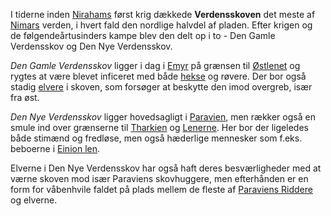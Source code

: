 {{title:Verdensskoven}}
{{author:Laura Holmegaard}}
{{timestamp:2009-11-26T16:33:48Z}}
{{copyright:Verdensskoven}}
I tiderne inden [[Niraham|Nirahams]] først krig dækkede '''Verdensskoven''' det meste af [[Nimar|Nimars]] verden, i hvert fald den nordlige halvdel af pladen. Efter krigen og de følgendeårtusinders kampe blev den delt op i to - Den Gamle Verdensskov og Den Nye Verdensskov.

''Den Gamle Verdensskov'' ligger i dag i [[Emyr]] på grænsen til [[Østlenet]] og rygtes at være blevet inficeret med både [[heks|hekse]] og røvere. Der bor også stadig [[elver|elvere]] i skoven, som forsøger at beskytte den imod overgreb, især fra øst.

''Den Nye Verdensskov'' ligger hovedsagligt i [[Paravien]], men rækker også en smule ind over grænserne til [[Tharkien]] og [[Lenerne]]. Her bor der ligeledes både stimænd og fredløse, men også hæderlige mennesker som f.eks. beboerne i [[Einion len]].

Elverne i Den Nye Verdensskov har også haft deres besværligheder med at værne skoven mod især Paraviens skovhuggere, men efterhånden er en form for våbenhvile faldet på plads mellem de fleste af [[Paraviens Riddere]] og elverne.